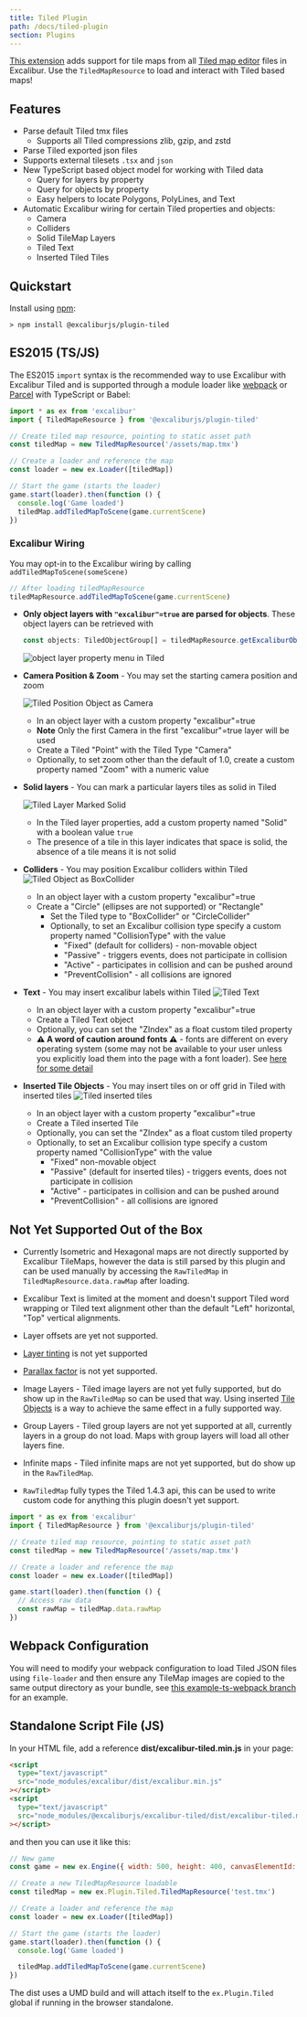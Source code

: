 ```yaml
---
title: Tiled Plugin
path: /docs/tiled-plugin
section: Plugins
---
```


[This extension](https://github.com/excaliburjs/excalibur-tiled) adds support for tile maps from all [Tiled map editor](http://mapeditor.org) files in Excalibur. Use the `TiledMapResource` to load and interact with Tiled based maps!

## Features

- Parse default Tiled tmx files
  - Supports all Tiled compressions zlib, gzip, and zstd
- Parse Tiled exported json files
- Supports external tilesets `.tsx` and `json`
- New TypeScript based object model for working with Tiled data
  - Query for layers by property
  - Query for objects by property
  - Easy helpers to locate Polygons, PolyLines, and Text
- Automatic Excalibur wiring for certain Tiled properties and objects:
  - Camera
  - Colliders
  - Solid TileMap Layers
  - Tiled Text
  - Inserted Tiled Tiles

## Quickstart

Install using [npm](http://npmjs.org):

```
> npm install @excaliburjs/plugin-tiled
```

## ES2015 (TS/JS)

The ES2015 `import` syntax is the recommended way to use Excalibur with Excalibur Tiled and is supported through a module loader like [webpack](https://github.com/excaliburjs/example-ts-webpack) or [Parcel](https://parceljs.org) with TypeScript or Babel:

```ts
import * as ex from 'excalibur'
import { TiledMapeResource } from '@excaliburjs/plugin-tiled'

// Create tiled map resource, pointing to static asset path
const tiledMap = new TiledMapResource('/assets/map.tmx')

// Create a loader and reference the map
const loader = new ex.Loader([tiledMap])

// Start the game (starts the loader)
game.start(loader).then(function () {
  console.log('Game loaded')
  tiledMap.addTiledMapToScene(game.currentScene)
})
```

### Excalibur Wiring

You may opt-in to the Excalibur wiring by calling `addTiledMapToScene(someScene)`

```typescript
// After loading tiledMapResource
tiledMapResource.addTiledMapToScene(game.currentScene)
```

- **Only object layers with `"excalibur"=true` are parsed for objects**. These object layers can be retrieved with

  ```typescript
  const objects: TiledObjectGroup[] = tiledMapResource.getExcaliburObjects()
  ```

  ![object layer property menu in Tiled](https://github.com/excaliburjs/excalibur-tiled/raw/main/readme/excalibur-object.png)

- **Camera Position & Zoom** - You may set the starting camera position and zoom

  ![Tiled Position Object as Camera](https://github.com/excaliburjs/excalibur-tiled/raw/main/readme/camera.png)

  - In an object layer with a custom property "excalibur"=true
  - **Note** Only the first Camera in the first "excalibur"=true layer will be used
  - Create a Tiled "Point" with the Tiled Type "Camera"
  - Optionally, to set zoom other than the default of 1.0, create a custom property named "Zoom" with a numeric value

- **Solid layers** - You can mark a particular layers tiles as solid in Tiled

  ![Tiled Layer Marked Solid](https://github.com/excaliburjs/excalibur-tiled/blob/main/readme/solid.png)

  - In the Tiled layer properties, add a custom property named "Solid" with a boolean value `true`
  - The presence of a tile in this layer indicates that space is solid, the absence of a tile means it is not solid

- **Colliders** - You may position Excalibur colliders within Tiled
  ![Tiled Object as BoxCollider](https://github.com/excaliburjs/excalibur-tiled/raw/main/readme/collider.png)

  - In an object layer with a custom property "excalibur"=true
  - Create a "Circle" (ellipses are not supported) or "Rectangle"
    - Set the Tiled type to "BoxCollider" or "CircleCollider"
    - Optionally, to set an Excalibur collision type specify a custom property named "CollisionType" with the value
      - "Fixed" (default for colliders) - non-movable object
      - "Passive" - triggers events, does not participate in collision
      - "Active" - participates in collision and can be pushed around
      - "PreventCollision" - all collisions are ignored

- **Text** - You may insert excalibur labels within Tiled
  ![Tiled Text](https://github.com/excaliburjs/excalibur-tiled/raw/main/readme/text.png)

  - In an object layer with a custom property "excalibur"=true
  - Create a Tiled Text object
  - Optionally, you can set the "ZIndex" as a float custom tiled property
  - **⚠ A word of caution around fonts ⚠** - fonts are different on every operating system (some may not be available to your user unless you explicitly load them into the page with a font loader). See [here for some detail](https://erikonarheim.com/posts/dont-test-fonts/)

- **Inserted Tile Objects** - You may insert tiles on or off grid in Tiled with inserted tiles
  ![Tiled inserted tiles](https://github.com/excaliburjs/excalibur-tiled/raw/main/readme/insertedtile.png)
  - In an object layer with a custom property "excalibur"=true
  - Create a Tiled inserted Tile
  - Optionally, you can set the "ZIndex" as a float custom tiled property
  - Optionally, to set an Excalibur collision type specify a custom property named "CollisionType" with the value
    - "Fixed" non-movable object
    - "Passive" (default for inserted tiles) - triggers events, does not participate in collision
    - "Active" - participates in collision and can be pushed around
    - "PreventCollision" - all collisions are ignored

## Not Yet Supported Out of the Box

- Currently Isometric and Hexagonal maps are not directly supported by Excalibur TileMaps, however the data is still parsed by this plugin and can be used manually by accessing the `RawTiledMap` in `TiledMapResource.data.rawMap` after loading.

- Excalibur Text is limited at the moment and doesn't support Tiled word wrapping or Tiled text alignment other than the default "Left" horizontal, "Top" vertical alignments.

- Layer offsets are yet not supported.

- [Layer tinting](https://doc.mapeditor.org/en/latest/manual/layers/#tinting-layers) is not yet supported

- [Parallax factor](https://doc.mapeditor.org/en/latest/manual/layers/#parallax-factor) is not yet supported.

- Image Layers - Tiled image layers are not yet fully supported, but do show up in the `RawTiledMap` so can be used that way. Using inserted [Tile Objects](https://doc.mapeditor.org/fr/latest/manual/layers/#image-layers) is a way to achieve the same effect in a fully supported way.

- Group Layers - Tiled group layers are not yet supported at all, currently layers in a group do not load. Maps with group layers will load all other layers fine.

- Infinite maps - Tiled infinite maps are not yet supported, but do show up in the `RawTiledMap`.

- `RawTiledMap` fully types the Tiled 1.4.3 api, this can be used to write custom code for anything this plugin doesn't yet support.

```typescript
import * as ex from 'excalibur'
import { TiledMapResource } from '@excaliburjs/plugin-tiled'

// Create tiled map resource, pointing to static asset path
const tiledMap = new TiledMapResource('/assets/map.tmx')

// Create a loader and reference the map
const loader = new ex.Loader([tiledMap])

game.start(loader).then(function () {
  // Access raw data
  const rawMap = tiledMap.data.rawMap
})
```

## Webpack Configuration

You will need to modify your webpack configuration to load Tiled JSON files using `file-loader` and then ensure any TileMap images are copied to the same output directory as your bundle, see [this example-ts-webpack branch](https://github.com/excaliburjs/example-ts-webpack/tree/feature/excalibur-tiled-with-webpack) for an example.

## Standalone Script File (JS)

In your HTML file, add a reference **dist/excalibur-tiled.min.js** in your page:

```html
<script
  type="text/javascript"
  src="node_modules/excalibur/dist/excalibur.min.js"
></script>
<script
  type="text/javascript"
  src="node_modules/@excaliburjs/excalibur-tiled/dist/excalibur-tiled.min.js"
></script>
```

and then you can use it like this:

```js
// New game
const game = new ex.Engine({ width: 500, height: 400, canvasElementId: 'game' })

// Create a new TiledMapResource loadable
const tiledMap = new ex.Plugin.Tiled.TiledMapResource('test.tmx')

// Create a loader and reference the map
const loader = new ex.Loader([tiledMap])

// Start the game (starts the loader)
game.start(loader).then(function () {
  console.log('Game loaded')

  tiledMap.addTiledMapToScene(game.currentScene)
})
```

The dist uses a UMD build and will attach itself to the `ex.Plugin.Tiled` global if running in the browser standalone.
